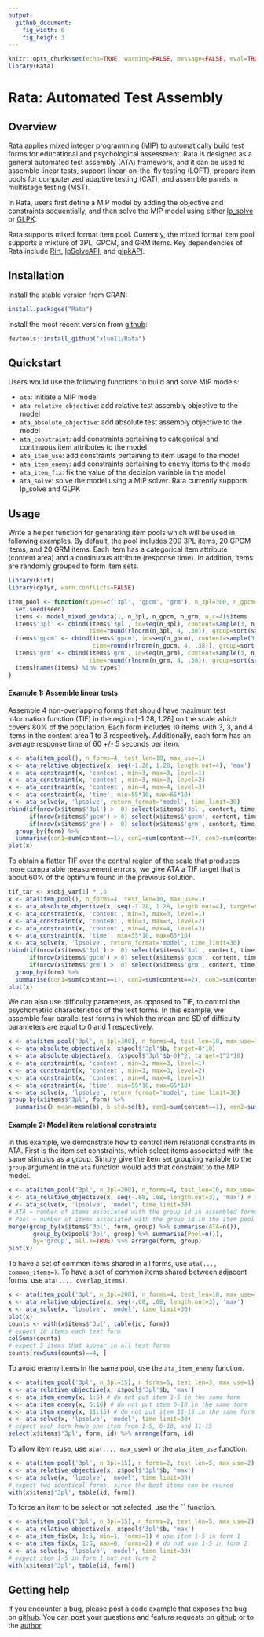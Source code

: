 ```yaml
---
output: 
  github_document:
    fig_width: 6
    fig_heigh: 3
---
```


```r
knitr::opts_chunk$set(echo=TRUE, warning=FALSE, message=FALSE, eval=TRUE,  cache=TRUE)
library(Rata)
```

# Rata: Automated Test Assembly 


## Overview

Rata applies mixed integer programming (MIP) to automatically build test forms for educational and psychological assessment. Rata is designed as a general automated test assembly (ATA) framework, and it can be used to assemble linear tests, support linear-on-the-fly testing (LOFT), prepare item pools for computerized adaptive testing (CAT), and assemble panels in multistage testing (MST). 

In Rata, users first define a MIP model by adding the objective and constraints sequentially, and then solve the MIP model using either [lp_solve](http://lpsolve.sourceforge.net/5.5/) or [GLPK](https://www.gnu.org/software/glpk/).

Rata supports mixed format item pool. Currently, the mixed format item pool supports a mixture of 3PL, GPCM, and GRM items. Key dependencies of Rata include [Rirt](https://CRAN.R-project.org/package=Rirt), [lpSolveAPI](https://CRAN.R-project.org/package=lpSolveAPI), and [glpkAPI](https://CRAN.R-project.org/package=glpkAPI). 

## Installation

Install the stable version from CRAN:
```r
install.packages("Rata")
```

Install the most recent version from [github](https://github.com/xluo11/Rata):
```r
devtools::install_github("xluo11/Rata")
```


## Quickstart

Users would use the following functions to build and solve MIP models:

+ `ata`: initiate a MIP model
+ `ata_relative_objective`: add relative test assembly objective to the model
+ `ata_absolute_objective`: add absolute test assembly objective to the model
+ `ata_constraint`: add constraints pertaining to categorical and continuous item attributes to the model
+ `ata_item_use`: add constraints pertaining to item usage to the model
+ `ata_item_enemy`: add constraints pertaining to enemy items to the model
+ `ata_item_fix`: fix the value of the decision variable in the model
+ `ata_solve`: solve the model using a MIP solver. Rata currently supports lp_solve and GLPK

## Usage

Write a helper function for generating item pools which will be used in following examples. By default, the pool includes 200 3PL items, 20 GPCM items, and 20 GRM items. Each item has a categorical item attribute (content area) and a continuous attribute (response time). In addition, items are randomly grouped to form item sets.

```r
library(Rirt)
library(dplyr, warn.conflicts=FALSE)

item_pool <- function(types=c('3pl', 'gpcm', 'grm'), n_3pl=300, n_gpcm=20, n_grm=20, seed=21578) {
  set.seed(seed)
  items <- model_mixed_gendata(1, n_3pl, n_gpcm, n_grm, n_c=4)$items
  items$'3pl' <- cbind(items$'3pl', id=seq(n_3pl), content=sample(3, n_3pl, replace=T),
                       time=round(rlnorm(n_3pl, 4, .38)), group=sort(sample(n_3pl/2, n_3pl, replace=T)))
  items$'gpcm' <- cbind(items$'gpcm', id=seq(n_gpcm), content=sample(3, n_gpcm, replace=T),
                        time=round(rlnorm(n_gpcm, 4, .38)), group=sort(sample(n_gpcm/2, n_gpcm, replace=T)))
  items$'grm' <- cbind(items$'grm', id=seq(n_grm), content=sample(3, n_grm, replace=T),
                       time=round(rlnorm(n_grm, 4, .38)), group=sort(sample(n_grm/2, n_grm, replace=T)))
  items[names(items) %in% types]
}
```

#### Example 1: Assemble linear tests

Assemble 4 non-overlapping forms that should have maximum test information function (TIF) in the region [-1.28, 1.28] on the scale which covers 80% of the population. Each form includes 10 items, with 3, 3, and 4 items in the content area 1 to 3 respectively. Additionally, each form has an average response time of 60 +/- 5 seconds per item.

```r
x <- ata(item_pool(), n_forms=4, test_len=10, max_use=1)
x <- ata_relative_objective(x, seq(-1.28, 1.28, length.out=4), 'max')
x <- ata_constraint(x, 'content', min=3, max=3, level=1)
x <- ata_constraint(x, 'content', min=3, max=3, level=2)
x <- ata_constraint(x, 'content', min=4, max=4, level=3)
x <- ata_constraint(x, 'time', min=55*10, max=65*10)
x <- ata_solve(x, 'lpsolve', return_format='model', time_limit=30)
rbind(if(nrow(x$items$'3pl') >  0) select(x$items$'3pl', content, time, form) else NULL,
      if(nrow(x$items$'gpcm') > 0) select(x$items$'gpcm', content, time, form) else NULL,
      if(nrow(x$items$'grm') >  0) select(x$items$'grm', content, time, form) else NULL) %>%
  group_by(form) %>%
  summarise(con1=sum(content==1), con2=sum(content==2), con3=sum(content==3), time=mean(time))
plot(x)
```

To obtain a flatter TIF over the central region of the scale that produces more comparable measurement errrors, we give ATA a TIF target that is about 60% of the optimum found in the previous solution.

```r
tif_tar <- x$obj_var[1] * .6
x <- ata(item_pool(), n_forms=4, test_len=10, max_use=1)
x <- ata_absolute_objective(x, seq(-1.28, 1.28, length.out=4), target=tif_tar)
x <- ata_constraint(x, 'content', min=3, max=3, level=1)
x <- ata_constraint(x, 'content', min=3, max=3, level=2)
x <- ata_constraint(x, 'content', min=4, max=4, level=3)
x <- ata_constraint(x, 'time', min=55*10, max=65*10)
x <- ata_solve(x, 'lpsolve', return_format='model', time_limit=30)
rbind(if(nrow(x$items$'3pl') >  0) select(x$items$'3pl', content, time, form) else NULL,
      if(nrow(x$items$'gpcm') > 0) select(x$items$'gpcm', content, time, form) else NULL,
      if(nrow(x$items$'grm') >  0) select(x$items$'grm', content, time, form) else NULL) %>%
  group_by(form) %>%
  summarise(con1=sum(content==1), con2=sum(content==2), con3=sum(content==3), time=mean(time))
plot(x)
```

We can also use difficulty parameters, as opposed to TIF, to control the psychometric characteristics of the test forms. In this example, we assemble four parallel test forms in which the mean and SD of difficulty parameters are equal to 0 and 1 respectively.

```r
x <- ata(item_pool('3pl', n_3pl=300), n_forms=4, test_len=10, max_use=1) # generate 300 3PL items
x <- ata_absolute_objective(x, x$pool$'3pl'$b, target=0*10)
x <- ata_absolute_objective(x, (x$pool$'3pl'$b-0)^2, target=1^2*10)
x <- ata_constraint(x, 'content', min=3, max=3, level=1)
x <- ata_constraint(x, 'content', min=3, max=3, level=2)
x <- ata_constraint(x, 'content', min=4, max=4, level=3)
x <- ata_constraint(x, 'time', min=55*10, max=65*10)
x <- ata_solve(x, 'lpsolve', return_format='model', time_limit=30)
group_by(x$items$'3pl', form) %>%
  summarise(b_mean=mean(b), b_std=sd(b), con1=sum(content==1), con2=sum(content==2), con3=sum(content==3), time=mean(time)) %>% round(., 2)
```


#### Example 2: Model item relational constraints

In this example, we demonstrate how to control item relational constraints in ATA. First is the item set constraints, which select items associated with the same stimulus as a group. Simply give the item set grouping variable to the `group` argument in the `ata` function would add that constraint to the MIP model.

```r
x <- ata(item_pool('3pl', n_3pl=200), n_forms=4, test_len=10, max_use=1, group='group') # generate 200 3PL items
x <- ata_relative_objective(x, seq(-.68, .68, length.out=3), 'max') # maximize TIF over [-.68, .68] which covers 50% of the population
x <- ata_solve(x, 'lpsolve', 'model', time_limit=30)
# ATA = number of items associated with the group id in assembled forms
# Pool = number of items associated with the group id in the item pool
merge(group_by(x$items$'3pl', form, group) %>% summarise(ATA=n()),
       group_by(x$pool$'3pl', group) %>% summarise(Pool=n()),
       by='group', all.x=TRUE) %>% arrange(form, group)
plot(x)
```

To have a set of common items shared in all forms, use `ata(..., common_items=)`. To have a set of common items shared between adjacent forms, use `ata(..., overlap_items)`.

```r
x <- ata(item_pool('3pl', n_3pl=200), n_forms=4, test_len=10, max_use=1, common_items=5)
x <- ata_relative_objective(x, seq(-.68, .68, length.out=3), 'max')
x <- ata_solve(x, 'lpsolve', 'model', time_limit=30)
plot(x)
counts <- with(x$items$'3pl', table(id, form))
# expect 10 items each test form
colSums(counts)
# expect 5 items that appear in all test forms
counts[rowSums(counts)==4, ]
```

To avoid enemy items in the same pool, use the `ata_item_enemy` function.

```r
x <- ata(item_pool('3pl', n_3pl=15), n_forms=5, test_len=3, max_use=1)
x <- ata_relative_objective(x, x$pool$'3pl'$b, 'max')
x <- ata_item_enemy(x, 1:5) # do not put item 1-5 in the same form
x <- ata_item_enemy(x, 6:10) # do not put item 6-10 in the same form
x <- ata_item_enemy(x, 11:15) # do not put item 11-15 in the same form
x <- ata_solve(x, 'lpsolve', 'model', time_limit=30)
# expect each form have one item from 1-5, 6-10, and 11-15
select(x$items$'3pl', form, id) %>% arrange(form, id)
```

To allow item reuse, use `ata(..., max_use=)` or the `ata_item_use` function.

```r
x <- ata(item_pool('3pl', n_3pl=15), n_forms=2, test_len=5, max_use=2) # allow items to be used up to twice
x <- ata_relative_objective(x, x$pool$'3pl'$b, 'max')
x <- ata_solve(x, 'lpsolve', 'model', time_limit=30)
# expect two identical forms, since the best items can be reused
with(x$items$'3pl', table(id, form))
```

To force an item to be select or not selected, use the `` function.

```r
x <- ata(item_pool('3pl', n_3pl=15), n_forms=2, test_len=5, max_use=2)
x <- ata_relative_objective(x, x$pool$'3pl'$b, 'max')
x <- ata_item_fix(x, 1:5, min=1, forms=1) # use item 1-5 in form 1
x <- ata_item_fix(x, 1:5, max=0, forms=2) # do not use 1-5 in form 2
x <- ata_solve(x, 'lpsolve', 'model', time_limit=30)
# expect item 1-5 in form 1 but not form 2
with(x$items$'3pl', table(id, form))
```


## Getting help

If you encounter a bug, please post a code example that exposes the bug on [github](https://github.com/xluo11/Rata/issues). You can post your questions and feature requests on [github](https://github.com/xluo11/Rata/issues) or to the [author](mailto:xluo1986@gmail.com).
